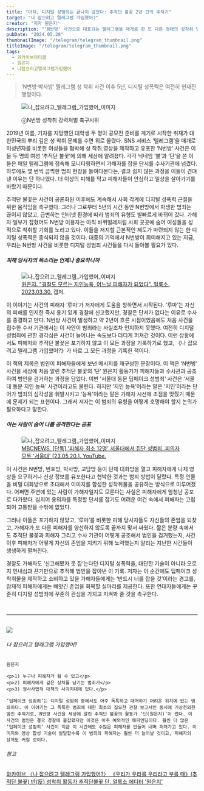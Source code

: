 ```yaml
---
title: "아직, 디지털 성범죄는 끝나지 않았다: 추적단 불꽃 2년 간의 추적기"
target: "나 잡으려고 텔레그램 가입했어?"
creator: "저자 원은지"
description: "‘N번방’ 사건으로 대표되는 텔레그램을 매개로 한 또 다른 형태의 성착취 범죄 사건이 최근 발생했다. 일명 ‘서울대 동문 딥페이크 성범죄’ 사건. 가해자 ‘김T’는 피해자들의 사진을 합성한 허위 영상물을 만들어 유포했다."
pubDate: "2024.05.28"
thumbnailImage: "/telegram/telegram_thumbnail.png"
titleImage: "/telegram/telegram_thumbnail.png"
tags:
  - 와카이브아티클
  - 원은지
  - 나잡으려고텔레그램가입했어
---
```


> ‘N번방·박사방’ 텔레그램 성 착취 사건 이후 5년, 디지털 성폭력은 여전히 현재진행형이다.

<figure class="vertical">
  <img
    src="/telegram/telegram_content1.jfif"
    alt="나_잡으려고_텔레그램_가입했어_이미지"
  />
  <figcaption>
    <p>ⓒN번방 성착취 강력처벌 촉구시위</p>
  </figcaption>
</figure>

2019년 여름, 기자를 지망했던 대학생 두 명이 공모전 준비를 계기로 시작한 취재가 대한민국의 뿌리 깊은 성 착취 문제를 수면 위로 올렸다. SNS 서비스 ‘텔레그램’을 매개로 미성년자를 비롯한 여성들을 협박해 성 착취 영상을 제작하고 유포한 ‘N번방’ 사건은 이들 두 명의 여성 ‘추적단 불꽃’에 의해 세상에 알려졌다. 각각 닉네임 ‘불’과 ‘단’을 쓴 이들은 매일 텔레그램에 접속해 모니터링하면서 가해자를 잡을 단서를 수사기관에 넘겼다. 하루에도 몇 번씩 끔찍한 범죄 현장을 들여다본다는, 결코 쉽지 않은 과정을 이들이 견뎌낸 이유는 단 하나였다. 더 이상의 피해를 막고 피해자들이 안심하고 일상을 살아가기를 바랐기 때문이다.

추적단 불꽃은 사건이 공론화된 이후에도 계속해서 사회 각계에 디지털 성폭력 근절을 위한 움직임을 촉구했다. 그러나 그로부터 5년의 시간 동안 N번방에서 파생한 범죄는 끊이지 않았고, 급변하는 인터넷 환경에 따라 범죄의 유형도 발빠르게 바뀌어 갔다. 가해자 일부가 잡혔어도 N번방 이용자는 아직 바퀴벌레처럼 사회 곳곳에 숨어 여성들을 성적으로 착취할 기회를 노리고 있다. 이들을 저지할 근본적인 제도가 마련되지 않는 한 디지털 성폭력은 종식되지 않을 것이다. 대중의 기억에서 N번방이 희미해지고 있는 지금, 우리는 N번방 사건을 비롯한 디지털 성범죄 사건들을 다시 돌아볼 필요가 있다.

##### 피해 당사자의 목소리는 언제나 중요하니까

<figure class="vertical">
  <img
    src="/telegram/telegram_content2.png"
    alt="나_잡으려고_텔레그램_가입했어_이미지"
  />
  <figcaption>
    <a href="https://alook.so/posts/dztYrpO" target="_blank">원은지. "경찰도 모르는 지인능욕, 어느날 피해자가 되었다". 얼룩소. 2023.03.30.</a> 캡처.
  </figcaption>
</figure>

이 이야기는 사건의 피해자 ‘루마’가 저자에게 도움을 청하면서 시작된다. ‘루마’는 자신의 피해를 인지한 즉시 용기 있게 경찰에 신고했지만, 경찰은 단서가 없다는 이유로 수사를 종결하고 만다. N번방 사건이 발생하고 약 2년이 흐른 시점이었음에도 처음 사건을 접수한 수사 기관에서는 이 사안이 범죄라는 사실조차 인지하지 못했다. 여전히 디지털 성범죄에 관한 경각심은 사건이 늘어나는 속도보다 더디게 퍼져간 것이다. 이런 상황에서도 피해자와 추적단 불꽃은 포기하지 않고 이 모든 과정을 기록하기로 했고, 《나 잡으려고 텔레그램 가입했어?》가 바로 그 모든 과정을 기록한 책이다.

이 책의 제목은 범인이 피해자들에게 보낸 메시지를 재구성한 문장이다. 이 책은 ‘N번방’ 사건을 세상에 처음 알린 추적단 불꽃의 ‘단’ 원은지 활동가가 피해자들과 수사관과 공조하여 범인을 검거하는 과정을 담았다. 이번 ‘서울대 동문 딥페이크 성범죄’ 사건은 ‘서울대 동문 지인 능욕’ 사건이라고도 불린다. 하지만 ‘지인 능욕’이라는 말은 ‘지인’이라는 단어가 범죄의 심각성을 휘발시키고 ‘능욕’이라는 말은 가해자 시선에 초점을 맞췄기 때문에 문제가 되는 표현이다. 그래서 저자는 이 범죄의 유형을 어떻게 호명해야 할지 논의가 필요하다고 말한다.

##### 아는 사람이 숨어 나를 공격한다는 공포

<figure class="vertical">
  <img
    src="/telegram/telegram_content3.png"
    alt="나_잡으려고_텔레그램_가입했어_이미지"
  />
  <figcaption>
    <a href="https://www.youtube.com/watch?v=rSqxxUXTkfU" target="_blank">
        MBCNEWS. [단독] '피해자 최소 12명' 서울대에서 집단 성범죄‥피의자 모두 '서울대' [23.05.20.]. YouTube.
    </a>
  </figcaption>
</figure>

이 사건은 N번방, 번호방, 박사방, 고담방 등이 단체 대화방을 열고 피해자에게 나체 영상을 요구하거나 신상 정보를 유포한다고 협박한 것과는 범죄 방법이 달랐다. 특정 인물을 비밀 대화방으로 초대해서 이미지를 합성한 성착취물을 공유하는 방식으로 이루어졌다. 어쩌면 주변에 있는 사람이 가해자일지도 모른다는 사실은 피해자에게 엄청난 공포로 다가왔다. 심지어 용의자를 특정할 단서를 잡기도 어려운 여건 속에서 피해자는 고립되어 고통받을 수밖에 없었다.

그러나 이들은 포기하지 않았고, ‘루마’를 비롯한 피해 당사자들도 자신들의 존엄을 되찾고, 가해자가 또 다른 피해자를 양산하지 않도록 끝까지 맞서 싸웠다. 짧은 분량 속에서도 추적단 불꽃과 피해자 그리고 수사 기관이 어떻게 공조해서 범인을 검거했는지, 사건 이후 피해자가 어떻게 자신의 존엄을 지키기 위해 노력했는지 알리는 지난한 시간들이 생생하게 펼쳐진다.

경찰도 가해자도 ‘신고해봤자 못 잡’는다던 디지털 성폭력을, 대단한 기술이 아니라 오로지 인내심과 끈기만으로 추적해 범인을 잡아낸 이 기록. 저자는 이 순간에도 딥페이크 성착취물을 제작하고 소비하고 있을 가해자들에게는 ‘반드시 너를 잡을 것’이라는 경고를, 잠재적 피해자에게는 빼앗긴 존엄을 회복할 실마리를 제공한다. 또한 연대자들에게는 꾸준히 디지털 성범죄에 꾸준히 관심을 가지고 지켜봐 줄 것을 촉구한다.

<br />

---

<br />

<div class="target_introduce">
  <img src="/telegram/telegram_book.jpg" />

  <div>
    <h6>나 잡으려고 텔레그램 가입했어?</h6>

    원은지

    <p>1) 누구나 피해자가 될 수 있고</p>
    <p>2) 피해자에게 깊은 상처를 남기는 범죄가</p>
    <p>3) 형사사법적 대책의 사각지대에 있다.</p>

    ‘딥페이크 성범죄’는 디지털 성범죄 중에서도 아주 독특하고 대처하기 어려운 위치에 있는 범죄이다. 이 이야기는 그 독특한 범죄에 대한 최초의 집요한 관찰 보고서인 동시에 기상천외한 범인 추적기로, N번방 사건을 세상에 알린 추적단 불꽃의 활동가 ‘단(원은지)’이 썼다. 이 사건의 범인은 결국 경찰에 붙잡혔지만 이것은 아주 예외적인 해피엔딩이다. 훨씬 더 많은 ‘딥페이크 성범죄’ 사건이 지금 이 시간에도 수많은 피해자를 만들어 내며 퍼져가고 있다. 이미지와 영상 합성 기술이 발달할수록 이 범죄의 피해자는 훨씬 더 늘어날 것이고, 피해자의 상처도 커질 것이다.

  </div>
</div>

<div class="relations">
  <h6>참고</h6>
  <a href="https://www.womynarchive.com?s=나 잡으려고 텔레그램 가입했어" target="_blank">
    와카이브 〈나 잡으려고 텔레그램 가입했어?〉
  </a>
  <a href="https://product.kyobobook.co.kr/detail/S000001941877" target="_blank">
    《우리가 우리를 우리라고 부를 때》(추적단 불꽃)
  </a>
  <a href="https://alook.so/users/jltkWD" target="_blank">
    반(反) 성착취 활동가 추적단불꽃 단, 얼룩소 에디터 '원은지'
  </a>
</div>
